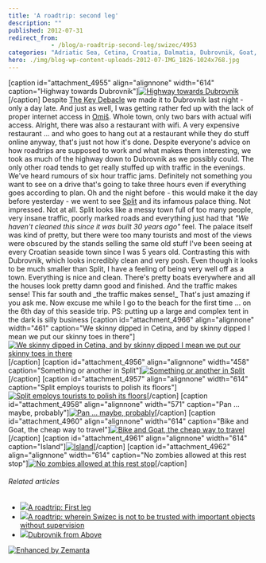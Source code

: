 ```yaml
---
title: 'A roadtrip: second leg'
description: ""
published: 2012-07-31
redirect_from: 
            - /blog/a-roadtrip-second-leg/swizec/4953
categories: "Adriatic Sea, Cetina, Croatia, Dalmatia, Dubrovnik, Goat, Omiš, Roadtrip, Split Croatia, Travel + Events, Travel and Tourism"
hero: ./img/blog-wp-content-uploads-2012-07-IMG_1826-1024x768.jpg
---
```


\[caption id="attachment_4955" align="alignnone" width="614" caption="Highway towards Dubrovnik"][![Highway towards Dubrovnik](./img/blog-wp-content-uploads-2012-07-IMG_1826-1024x768.jpg "Highway towards Dubrovnik")](http://swizec.com/blog/wp-content/uploads/2012/07/IMG_1826.jpg)\[/caption] Despite [The Key Debacle](http://swizec.com/blog/a-roadtrip-wherein-swizec-is-not-to-be-trusted-with-important-objects-without-supervision/swizec/4923 "A roadtrip: wherein Swizec is not to be trusted with important objects without supervision") we made it to Dubrovnik last night - only a day late. And just as well, I was getting rather fed up with the lack of proper internet access in [Omiš](<http://maps.google.com/maps?ll=43.4333333333,16.6833333333&spn=0.1,0.1&q=43.4333333333,16.6833333333 (Omi%C5%A1)&t=h> "Omiš"). Whole town, only two bars with actual wifi access. Alright, there was also a restaurant with wifi. A very expensive restaurant ... and who goes to hang out at a restaurant while they do stuff online anyway, that's just not how it's done. Despite everyone's advice on how roadtrips are supposed to work and what makes them interesting, we took as much of the highway down to Dubrovnik as we possibly could. The only other road tends to get really stuffed up with traffic in the evenings. We've heard rumours of six hour traffic jams. Definitely not something you want to see on a drive that's going to take three hours even if everything goes according to plan. Oh and the night before - this would make it the day before yesterday - we went to see [Split](<http://maps.google.com/maps?ll=43.5,16.4333333333&spn=0.1,0.1&q=43.5,16.4333333333 (Split%2C%20Croatia)&t=h> "Split, Croatia") and its infamous palace thing. Not impressed. Not at all. Split looks like a messy town full of too many people, very insane traffic, poorly marked roads and everything just had that _"We haven't cleaned this since it was built 30 years ago"_ feel. The palace itself was kind of pretty, but there were too many tourists and most of the views were obscured by the stands selling the same old stuff I've been seeing at every Croatian seaside town since I was 5 years old. Contrasting this with Dubrovnik, which looks incredibly clean and very posh. Even though it looks to be much smaller than Split, I have a feeling of being very well off as a town. Everything is nice and clean. There's pretty boats everywhere and all the houses look pretty damn good and finished. And the traffic makes sense! This far south and \_the traffic makes sense!_ That's just amazing if you ask me. Now excuse me while I go to the beach for the first time ... on the 6th day of this seaside trip. PS: putting up a large and complex tent in the dark is silly business \[caption id="attachment_4966" align="alignnone" width="461" caption="We skinny dipped in Cetina, and by skinny dipped I mean we put our skinny toes in there"][![We skinny dipped in Cetina, and by skinny dipped I mean we put our skinny toes in there](./img/blog-wp-content-uploads-2012-07-IMG_1727-768x1024.jpg "We skinny dipped in Cetina, and by skinny dipped I mean we put our skinny toes in there")](http://swizec.com/blog/wp-content/uploads/2012/07/IMG_1727.jpg)\[/caption] \[caption id="attachment_4956" align="alignnone" width="458" caption="Something or another in Split"][![Something or another in Split](./img/blog-wp-content-uploads-2012-07-photo5-e1343743830702-764x1024.jpg "Something or another in Split")](http://swizec.com/blog/wp-content/uploads/2012/07/photo5.jpeg)\[/caption] \[caption id="attachment_4957" align="alignnone" width="614" caption="Split employs tourists to polish its floors"][![Split employs tourists to polish its floors](./img/blog-wp-content-uploads-2012-07-IMG_1756-1024x768.jpg "Split employs tourists to polish its floors")](http://swizec.com/blog/wp-content/uploads/2012/07/IMG_1756.jpg)\[/caption] \[caption id="attachment_4958" align="alignnone" width="571" caption="Pan ... maybe, probably"][![Pan ... maybe, probably](./img/Pan-maybe-probablyg7146i.jpeg "Pan ... maybe, probably")](./img/blog-wp-content-uploads-2012-07-glava.jpg)\[/caption] \[caption id="attachment_4960" align="alignnone" width="614" caption="Bike and Goat, the cheap way to travel"][![Bike and Goat, the cheap way to travel](./img/blog-wp-content-uploads-2012-07-IMG_1830-1024x768.jpg "Bike and Goat, the cheap way to travel")](http://swizec.com/blog/wp-content/uploads/2012/07/IMG_1830.jpg)\[/caption] \[caption id="attachment_4961" align="alignnone" width="614" caption="Island"][![Island](./img/blog-wp-content-uploads-2012-07-IMG_18541-1024x768.jpg "Island")](http://swizec.com/blog/wp-content/uploads/2012/07/IMG_18541.jpg)\[/caption] \[caption id="attachment_4962" align="alignnone" width="614" caption="No zombies allowed at this rest stop"][![No zombies allowed at this rest stop](./img/blog-wp-content-uploads-2012-07-IMG_1872-1024x768.jpg "No zombies allowed at this rest stop")](http://swizec.com/blog/wp-content/uploads/2012/07/IMG_1872.jpg)\[/caption]

###### Related articles

-   [![](http://i.zemanta.com/103068899_80_80.jpg)](http://swizec.com/blog/a-roadtrip-first-leg/swizec/4906)[A roadtrip: First leg](http://swizec.com/blog/a-roadtrip-first-leg/swizec/4906)
-   [![](http://i.zemanta.com/103324153_80_80.jpg)](http://swizec.com/blog/a-roadtrip-wherein-swizec-is-not-to-be-trusted-with-important-objects-without-supervision/swizec/4923)[A roadtrip: wherein Swizec is not to be trusted with important objects without supervision](http://swizec.com/blog/a-roadtrip-wherein-swizec-is-not-to-be-trusted-with-important-objects-without-supervision/swizec/4923)
-   [![](http://i.zemanta.com/102579870_80_80.jpg)](http://www.chrystal-clear.com/2012/07/dubrovnik-from-above/)[Dubrovnik from Above](http://www.chrystal-clear.com/2012/07/dubrovnik-from-above/)

[![Enhanced by Zemanta](http://img.zemanta.com/zemified_e.png?x-id=b316a8e0-9e7b-4f09-b181-17635186ba0b)](http://www.zemanta.com/?px "Enhanced by Zemanta")
